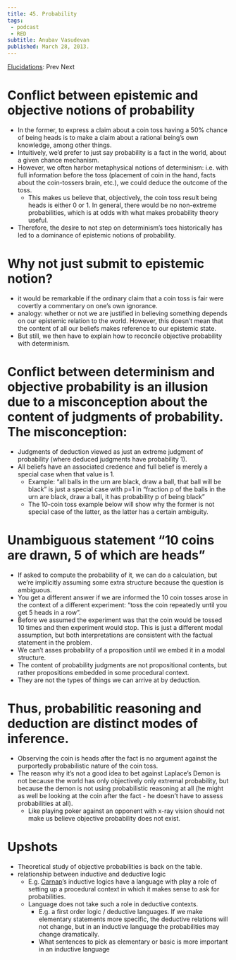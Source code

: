 ```yaml
---
title: 45. Probability
tags: 
 - podcast
 - RED
subtitle: Anubav Vasudevan
published: March 28, 2013.
---
```


[Elucidations](/docs/phil/elucidations/Elucidations.html): Prev Next


# Conflict between epistemic and objective notions of probability
  - In the former, to express a claim about a coin toss having a 50% chance of 
    being heads is to make a claim about a rational being's own knowledge, 
    among other things.
  - Intuitively, we'd prefer to just say probability is a fact in the world, 
    about a given chance mechanism.
  - However, we often harbor metaphysical notions of determinism: i.e. with full 
    information before the toss (placement of coin in the hand, facts about the 
    coin-tossers brain, etc.), we could deduce the outcome of the toss.
    - This makes us believe that, objectively, the coin toss result being heads 
      is either 0 or 1. In general, there would be no non-extreme probabilities, 
      which is at odds with what makes probability theory useful.
  - Therefore, the desire to not step on determinism's toes historically has led 
    to a dominance of epistemic notions of probability.

# Why not just submit to epistemic notion?
  - it would be remarkable if the ordinary claim that a coin toss is fair were 
    covertly a commentary on one's own ignorance.
  - analogy: whether or not we are justified in believing something depends on 
    our epistemic relation to the world. However, this doesn't mean that the 
    content of all our beliefs makes reference to our epistemic state.
  - But still, we then have to explain how to reconcile objective probability 
    with determinism.

# Conflict between determinism and objective probability is an illusion due to a misconception about the content of judgments of probability. The misconception:
  - Judgments of deduction viewed as just an extreme judgment of probability 
    (where deduced judgments have probability 1).
  - All beliefs have an associated credence and full belief is merely a special 
    case when that value is 1.
    - Example: "all balls in the urn are black, draw a ball, that ball will be 
      black" is just a special case with p=1 in "fraction p of the balls in the 
      urn are black, draw a ball, it has probability p of being black"
    - The 10-coin toss example below will show why the former is not special 
      case of the latter, as the latter has a certain ambiguity.

# Unambiguous statement "10 coins are drawn, 5 of which are heads"
  - If asked to compute the probability of it, we can do a calculation, but 
    we're implicitly assuming some extra structure because the question is 
    ambiguous.
  - You get a different answer if we are informed the 10 coin tosses arose in 
    the context of a different experiment: "toss the coin repeatedly until you 
    get 5 heads in a row".
  - Before we assumed the experiment was that the coin would be tossed 10 times 
    and then experiment would stop. This is just a different modal assumption, 
    but both interpretations are consistent with the factual statement in the 
    problem.
  - We can't asses probability of a proposition until we embed it in a modal 
    structure.
  - The content of probability judgments are not propositional contents, but 
    rather propositions embedded in some procedural context.
  - They are not the types of things we can arrive at by deduction.

# Thus, probabilitic reasoning and deduction are distinct modes of inference.
  - Observing the coin is heads after the fact is no argument against the  
    purportedly probabilistic nature of the coin toss.
  - The reason why it's not a good idea to bet against Laplace's Demon is not 
    because the world has only objectively only extremal probability, but 
    because the demon is not using probabilistic reasoning at all (he might as 
    well be looking at the coin after the fact - he doesn't have to assess 
    probabilities at all).
    - Like playing poker against an opponent with x-ray vision should not make 
      us believe objective probability does not exist.

# Upshots
  - Theoretical study of objective probabilities is back on the table.
  - relationship between inductive and deductive logic
    - E.g. [Carnap](/docs/phil/people/Rudolf Carnap.html)'s inductive logics have a language with play a role of setting 
      up a procedural context in which it makes sense to ask for probabilities.
    - Language does not take such a role in deductive contexts.
      - E.g. a first order logic / deductive languages. If we make elementary 
        statements more specific, the deductive relations will not change, but 
        in an inductive language the probabilities may change dramatically.
      - What sentences to pick as elementary or basic is more important in an 
        inductive language
